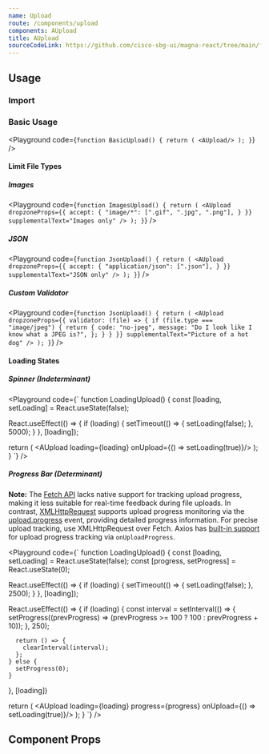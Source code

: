 ```yaml
---
name: Upload
route: /components/upload
components: AUpload
title: AUpload
sourceCodeLink: https://github.com/cisco-sbg-ui/magna-react/tree/main/framework/components/AUpload
---
```


## Usage

### Import

<ComponentImport components="AUpload" />

### Basic Usage

<Playground
  code={`
function BasicUpload() {
  return (
    <AUpload/>
  );
}
  `}
/>

#### Limit File Types

##### Images

<Playground
  code={`
function ImagesUpload() {
  return (
    <AUpload
      dropzoneProps={{
        accept: {
          "image/*": [".gif", ".jpg", ".png"],
        }
      }}
      supplementalText="Images only"
    />
  );
}
  `}
/>

##### JSON

<Playground
  code={`
function JsonUpload() {
  return (
    <AUpload
      dropzoneProps={{
        accept: {
          "application/json": [".json"],
        }
      }}
      supplementalText="JSON only"
    />
  );
}
  `}
/>

##### Custom Validator

<Playground
  code={`
function JsonUpload() {
  return (
    <AUpload
      dropzoneProps={{
        validator: (file) => {
          if (file.type === "image/jpeg") {
            return {
              code: "no-jpeg",
              message: "Do I look like I know what a JPEG is?",
            };
          }
        }
      }}
      supplementalText="Picture of a hot dog"
    />
  );
}
  `}
/>

#### Loading States

##### Spinner (Indeterminant)

<Playground
  code={`
function LoadingUpload() {
  const [loading, setLoading] = React.useState(false);

  React.useEffect(() => {
    if (loading) {
      setTimeout(() => {
        setLoading(false);
      }, 5000);
    }
  }, [loading]);

  return (
    <AUpload loading={loading} onUpload={() => setLoading(true)}/>
  );
}
  `}
/>

##### Progress Bar (Determinant)

**Note:** The [Fetch API](https://developer.mozilla.org/en-US/docs/Web/API/Fetch_API) lacks native support for tracking upload progress, making it less suitable for real-time feedback during file uploads. In contrast, [XMLHttpRequest](https://developer.mozilla.org/en-US/docs/Web/API/XMLHttpRequest) supports upload progress monitoring via the [upload.progress](https://developer.mozilla.org/en-US/docs/Web/API/XMLHttpRequest/upload) event, providing detailed progress information. For precise upload tracking, use XMLHttpRequest over Fetch. Axios has [built-in support](https://axios-http.com/docs/req_config#:~:text=//%20default%0A%0A%20%20//%20%60-,onUploadProgress,-%60%20allows%20handling%20of) for upload progress tracking via `onUploadProgress`.

<Playground
  code={`
function LoadingUpload() {
  const [loading, setLoading] = React.useState(false);
  const [progress, setProgress] = React.useState(0);

  React.useEffect(() => {
    if (loading) {
      setTimeout(() => {
        setLoading(false);
      }, 2500);
    }
  }, [loading]);

  React.useEffect(() => {
    if (loading) {
      const interval = setInterval(() => {
        setProgress((prevProgress) => (prevProgress >= 100 ? 100 : prevProgress + 10));
      }, 250);

      return () => {
        clearInterval(interval);
      };
    } else {
      setProgress(0);
    }
  }, [loading])

  return (
    <AUpload loading={loading} progress={progress} onUpload={() => setLoading(true)}/>
  );
}
  `}
/>

## Component Props

<Props of="AUpload" />
